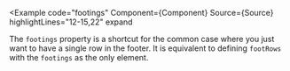 
<Example
  code="footings"
  Component={Component}
  Source={Source}
  highlightLines="12-15,22"
  expand
>
  The `footings` property is a shortcut for the common case where you just
  want to have a single row in the footer.  It is equivalent to defining
  `footRows` with the `footings` as the only element.
</Example>
